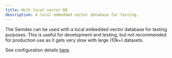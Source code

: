```yaml
---
title: With local vector DB
description: A local embedded vector database for testing.
---
```


The Semdex can be used with a local embedded vector database for testing purposes. This is useful for development and testing, but not recommended for production use as it gets very slow with large (10k+) datasets.

See configuration details [here](/docs/operation/configuration#semdex).
